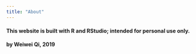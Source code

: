 ```yaml
---
title: "About"
---
```



#### This website is built with R and RStudio; intended for personal use only. 

**by Weiwei Qi, 2019**